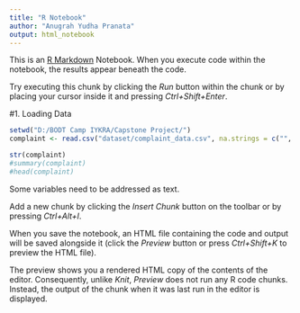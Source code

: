 ```yaml
---
title: "R Notebook"
author: "Anugrah Yudha Pranata"
output: html_notebook
---
```


This is an [R Markdown](http://rmarkdown.rstudio.com) Notebook. When you execute code within the notebook, the results appear beneath the code. 

Try executing this chunk by clicking the *Run* button within the chunk or by placing your cursor inside it and pressing *Ctrl+Shift+Enter*. 

#1. Loading Data

```r
setwd("D:/BODT Camp IYKRA/Capstone Project/")
complaint <- read.csv("dataset/complaint_data.csv", na.strings = c("", "N/A"))
```


```r
str(complaint)
#summary(complaint)
#head(complaint)
```

Some variables need to be addressed as text.



Add a new chunk by clicking the *Insert Chunk* button on the toolbar or by pressing *Ctrl+Alt+I*.

When you save the notebook, an HTML file containing the code and output will be saved alongside it (click the *Preview* button or press *Ctrl+Shift+K* to preview the HTML file).

The preview shows you a rendered HTML copy of the contents of the editor. Consequently, unlike *Knit*, *Preview* does not run any R code chunks. Instead, the output of the chunk when it was last run in the editor is displayed.
